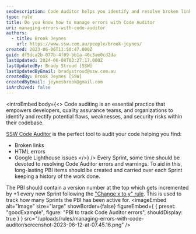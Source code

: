 ```yaml
---
seoDescription: Code Auditor helps you identify and resolve broken links, HTML errors, and Google Lighthouse issues in your codebase.
type: rule
title: Do you know how to manage errors with Code Auditor
uri: managing-errors-with-code-auditor
authors:
  - title: Brook Jeynes
    url: https://www.ssw.com.au/people/brook-jeynes/
created: 2023-06-06T11:50:47.000Z
guid: df5dca2b-077b-4f09-bb1a-46c3ae0cd2da
lastUpdated: 2024-06-08T03:27:17.000Z
lastUpdatedBy: Brady Stroud [SSW]
lastUpdatedByEmail: bradystroud@ssw.com.au
createdBy: Brook Jeynes [SSW]
createdByEmail: jeynesbrook@gmail.com
isArchived: false
---
```


<introEmbed
  body={<>
Code auditing is an essential practice that empowers developers, quality assurance teams, and organizations to identify and rectify potential flaws, weaknesses, and security risks within their codebase.

[SSW Code Auditor](https://codeauditor.com/) is the perfect tool to audit your code helping you find:

- Broken links
- HTML errors
- Google Lighthouse issues
  </>}
/>
Every Sprint, some time should be devoted to resolving Code Auditor errors and warnings. To aid in this, long-lasting PBI items should be created and carried over each Sprint keeping a history of the work done.

The PBI should contain a version number at the top which gets incremented by +1 every new Sprint following the ["Change x to y" rule](/change-from-x-to-y/). This is used to track how many Sprints the PBI has been active for.
<imageEmbed
  alt="Image"
  size="large"
  showBorder={false}
  figureEmbed={ {
    preset: "goodExample",
    figure: "PBI to track Code Auditor errors",
    shouldDisplay: true
  } }
  src="/uploads/rules/managing-errors-with-code-auditor/screenshot-2023-06-12-at-07.45.16.png"
/>
